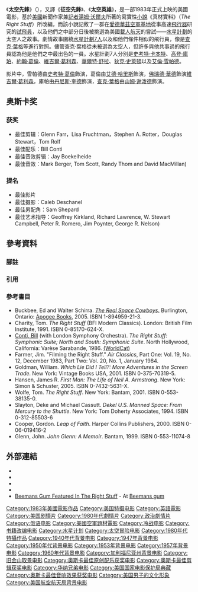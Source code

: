 {{expand|time=2013-07-17T11:41:09+00:00}}
{{noteTA
|G1=Show
|G4=MV
}}
{{Infobox film
| name           = 太空先鋒<br /><sub>The Right Stuff</sub>
| image          = Right_stuff_ver1.jpg
| caption        = 
| director       = [[菲力普·考夫曼|菲力普·考夫曼]]
| producer       = [[艾文·溫克勒|艾文·溫克勒]]
| writer         = 菲力普·考夫曼
| based on   = [[湯姆·沃爾夫|湯姆·沃爾夫]]的《[[真材實料|真材實料]]》（''The Right Stuff''）
| narrator       = [[萊蒙·赫默|萊蒙·赫默]]
| starring       = [[佛瑞德·華德|佛瑞德·華德]]<br>[[丹尼斯·奎德|丹尼斯·奎德]]<br>[[艾德·哈里斯|艾德·哈里斯]]<br>[[史考特·葛倫|史考特·葛倫]]<br>[[山姆·雪帕德|山姆·雪帕德]]<br>[[芭芭拉·赫爾希|芭芭拉·赫爾希]] <br>[[藍斯·漢里克森|藍斯·漢里克森]]<br>[[薇若妮卡·卡特萊特|薇若妮卡·卡特萊特]]<br>[[珍·多納克|珍·多納克]]<br>[[哈里·希勒|哈里·希勒]]<br>[[傑夫·高布倫|傑夫·高布倫]]<br>[[吉姆·史丹利|吉姆·史丹利]]
| music          = [[比爾·康提|比爾·康提]]
| cinematography = [[凱萊布·丹斯切爾|凱萊布·丹斯切爾]]
| editing        = 葛倫·法爾 <br />Lisa Fruchtman <br />Stephen A. Rotter <br />[[道格拉斯·斯圖爾特|道格拉斯·斯圖爾特]]<br />湯姆·羅爾夫
| studio          = [[拉德公司|拉德公司]]
| distributor    = [[華納兄弟|華納兄弟]]
| released       = 1983年10月21日
| runtime        = 193分鐘
| country        = [[美國|美國]]
| language       = [[英語|英語]]、[[俄語|俄語]]
| budget         = $27,000,000（預估）
| gross          = $21,192,102（[[美國本土|美國本土]]）<ref>{{mojo title|id=rightstuff|title=The Right Stuff}}</ref>
}}

《'''太空先鋒'''》（'''{{lang-en|The Right Stuff}}'''），又譯《'''征空先鋒'''》、《'''太空英雄'''》，是一部1983年正式上映的美國電影，基於[[美國|美國]]新聞作家兼[[記者|記者]][[湯姆·沃爾夫|湯姆·沃爾夫]]所著的寫實性[[小說|小說]]《真材實料》（''The Right Stuff''）所改編，而該小說記敘了一群在[[愛德華茲空軍基地|愛德華茲空軍基地]]從事高速[[飛行器|飛行器]]研究的[[試飛員|試飛員]]，以及他們之中部分日後被挑選為美國[[載人航天|載人航天]]的嘗試——[[水星計劃|水星計劃]]的太空人之故事。劇情故事圍繞[[水星計劃7人|水星計劃7人]]以及和他們條件相似的飛行員，像是[[查克·葉格|查克·葉格]]等進行對照。儘管查克·葉格從未被選為太空人，但許多與他共事過的飛行員認為他是他們之中最出色的一員。水星計劃7人分別是[[史考特·卡本特|史考特·卡本特]]、[[高登·庫珀|高登·庫珀]]、[[約翰·葛倫|約翰·葛倫]]、[[維吉爾·葛利森|維吉爾·葛利森]]、[[華爾特·舒拉|華爾特·舒拉]]、[[狄克·史萊頓|狄克·史萊頓]]以及[[艾倫·雪帕德|艾倫·雪帕德]]。

影片中，雪帕德由[[史考特·葛倫|史考特·葛倫]]飾演，葛倫由[[艾德·哈里斯|艾德·哈里斯]]飾演，[[佛瑞德·華德|佛瑞德·華德]]飾演[[維吉爾·葛利森|維吉爾·葛利森]]，庫帕由[[丹尼斯·奎德|丹尼斯·奎德]]飾演，[[查克·葉格|查克·葉格]]由[[山姆·谢泼德|山姆·谢泼德]]飾演。
{{TOC limit|limit=2}}

== 奥斯卡奖 ==
=== 获奖 ===
*最佳剪辑：Glenn Farr，Lisa Fruchtman，Stephen A. Rotter，Douglas Stewart，Tom Rolf
*最佳配乐：Bill Conti
*最佳音效剪辑：Jay Boekelheide
*最佳音效：Mark Berger, Tom Scott, Randy Thom and David MacMillan)

=== 提名 ===
*最佳影片
*最佳摄影：Caleb Deschanel
*最佳男配角：Sam Shepard
*最佳艺术指导：Geoffrey Kirkland, Richard Lawrence, W. Stewart Campbell, Peter R. Romero, Jim Poynter, George R. Nelson)

== 參考資料 ==
=== 腳註 ===
{{Reflist|group=N}}
=== 引用 ===
{{Reflist|2}}
=== 參考書目 ===
{{Refbegin}}
* Buckbee, Ed and Walter Schirra. [http://www.apogeebooks.com/Books/Space_Cowboys.html ''The Real Space Cowboys''.]{{Wayback|url=http://www.apogeebooks.com/Books/Space_Cowboys.html |date=20120209085942 }} Burlington, Ontario: [[Apogee_Books|Apogee Books]], 2005. ISBN 1-894959-21-3.
* Charity, Tom. ''The Right Stuff'' (BFI Modern Classics). London: British Film Institute, 1991. ISBN 0-85170-624-X.
* [[Bill_Conti|Conti, Bill]] (with London Symphony Orchestra). ''The Right Stuff: Symphonic Suite; North and South: Symphonic Suite''. North Hollywood, California: Varèse Sarabande, 1986. [http://worldcat.org/oclc/15749038 (WorldCat)]{{Wayback|url=http://worldcat.org/oclc/15749038 |date=20081226165700 }}
* Farmer, Jim. "Filming the Right Stuff." ''Air Classics'', Part One: Vol. 19, No. 12, December 1983, Part Two: Vol. 20, No. 1, January 1984.
* Goldman, William. ''Which Lie Did I Tell?: More Adventures in the Screen Trade''. New York: Vintage Books USA, 2001. ISBN 0-375-70319-5.
* Hansen, James R. ''First Man: The Life of Neil A. Armstrong''. New York: Simon & Schuster, 2005. ISBN 0-7432-5631-X.
* Wolfe, Tom. ''The Right Stuff''. New York: Bantam, 2001. ISBN 0-553-38135-0.
* Slayton, Deke and Michael Cassutt. ''Deke!  U.S. Manned Space: From Mercury to the Shuttle''. New York: Tom Doherty Associates, 1994. ISBN 0-312-85503-6
* Cooper, Gordon.  ''Leap of Faith''. Harper Collins Publishers, 2000. ISBN 0-06-019416-2
* Glenn, John.  ''John Glenn: A Memoir''. Bantam, 1999.  ISBN 0-553-11074-8
{{Refend}}

== 外部連結 ==
* {{IMDb title|id=0086197|title=The Right Stuff}}
* {{tcmdb title|id=16091|title=The Right Stuff}}
* {{Amg movie|41416|The Right Stuff}}
* {{rotten-tomatoes|id=right_stuff|title=The Right Stuff}}
* [https://web.archive.org/web/20130810064633/http://beemansgum.org/movies/ Beemans Gum Featured In The Right Stuff] - At [[Beemans_gum|Beemans gum]]
{{蓝丝带奖最佳外语片}}
{{Authority control}}
{{DEFAULTSORT:Right Stuff, The}}
[[Category:1983年美國電影作品|Category:1983年美國電影作品]]
[[Category:美国特摄电影|Category:美国特摄电影]]
[[Category:英語電影|Category:英語電影]]
[[Category:美国剧情片|Category:美国剧情片]]
[[Category:1980年代劇情片|Category:1980年代劇情片]]
[[Category:政治劇情片|Category:政治劇情片]]
[[Category:俄语电影|Category:俄语电影]]
[[Category:美國空軍題材電影|Category:美國空軍題材電影]]
[[Category:冷战电影|Category:冷战电影]]
[[Category:书籍改编电影|Category:书籍改编电影]]
[[Category:水星计划|Category:水星计划]]
[[Category:太空冒险电影|Category:太空冒险电影]]
[[Category:1980年代特攝作品|Category:1980年代特攝作品]]

[[Category:1940年代背景电影|Category:1940年代背景电影]]
[[Category:1947年背景电影|Category:1947年背景电影]]
[[Category:1950年代背景电影|Category:1950年代背景电影]]
[[Category:1953年背景电影|Category:1953年背景电影]]
[[Category:1957年背景电影|Category:1957年背景电影]]
[[Category:1960年代背景电影|Category:1960年代背景电影]]
[[Category:加利福尼亚州背景电影|Category:加利福尼亚州背景电影]]
[[Category:旧金山取景电影|Category:旧金山取景电影]]
[[Category:奥斯卡最佳原创配乐获奖电影|Category:奥斯卡最佳原创配乐获奖电影]]
[[Category:奥斯卡最佳剪辑获奖电影|Category:奥斯卡最佳剪辑获奖电影]]
[[Category:华纳兄弟电影|Category:华纳兄弟电影]]
[[Category:美国国家电影保护局典藏|Category:美国国家电影保护局典藏]]
[[Category:奥斯卡最佳音响效果获奖电影|Category:奥斯卡最佳音响效果获奖电影]]
[[Category:美国男子的文化形象|Category:美国男子的文化形象]]
[[Category:美国航空航天局背景电影|Category:美国航空航天局背景电影]]
